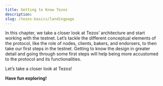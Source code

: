 ```yaml
---
title: Getting to Know Tezos
description: 
slug: /tezos-basics/landingpage
---
```




<OverviewBox title="Looking for an overview introduction into more Tezos specifics?" imgSrc="/img/Feature_9-01.png" floating="true">

In this chapter, we take a closer look at Tezos’ architecture and start working with the testnet. Let’s tackle the different conceptual elements of the protocol, like the role of nodes, clients, bakers, and endorsers, to then take our first steps in the testnet. Getting to know the design in greater detail and going through some first steps will help being more accustomed to the protocol and its functionalities.

</OverviewBox>

<OverviewBox title="In this chapter" imgSrc="/img/Teaching.png" floating="true">

Let’s take a closer look at Tezos!
</OverviewBox>

<ActionCardWrapper>
<ActionCard href="/tezos-basics/architecture" text="Testnet Architecture" desc="An overview on the different elements of Tezos’ architecture, the P2P layer, and the languages."></ActionCard>
<ActionCard href="/tezos-basics/testnet-1" text="Testnet - First Steps" desc="Let’s participate in a Tezos network! The first steps, first private key, and adding testnet tez when working with Edonet."></ActionCard>
<ActionCard href="/tezos-basics/testnet-2" text="Testnet - Smart Contracts" desc="Writing smart contracts on Tezos: Let’s deploy our first repeater contract to discover more about the in and outs of the protocol!"></ActionCard>
<ActionCard href="/tezos-basics/testnet-3" text="Testnet - Communicating with Tezos" desc="Take a look at the JSON/RPC interface for client communication with the Tezos node."></ActionCard>
</ActionCardWrapper>

**Have fun exploring!**
